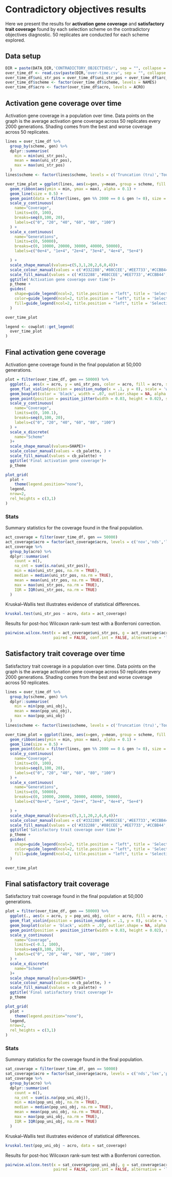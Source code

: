 # Contradictory objectives results

Here we present the results for **activation gene coverage** and **satisfactory trait coverage** found by each selection scheme on the contradictory objectives diagnostic.
50 replicates are conducted for each scheme explored.

## Data setup

```r
DIR = paste(DATA_DIR,'CONTRADICTORY_OBJECTIVES/', sep = "", collapse = NULL)
over_time_df <- read.csv(paste(DIR,'over-time.csv', sep = "", collapse = NULL), header = TRUE, stringsAsFactors = FALSE)
over_time_df$uni_str_pos = over_time_df$uni_str_pos + over_time_df$arc_acti_gene - over_time_df$overlap
over_time_df$scheme <- factor(over_time_df$scheme, levels = NAMES)
over_time_df$acro <- factor(over_time_df$acro, levels = ACRO)
```

## Activation gene coverage over time

Activation gene coverage in a population over time.
Data points on the graph is the average activation gene coverage across 50 replicates every 2000 generations.
Shading comes from the best and worse coverage across 50 replicates.


```r
lines = over_time_df %>%
  group_by(scheme, gen) %>%
  dplyr::summarise(
    min = min(uni_str_pos),
    mean = mean(uni_str_pos),
    max = max(uni_str_pos)
  )
lines$scheme <- factor(lines$scheme, levels = c('Truncation (tru)','Tournament (tor)','Lexicase (lex)','Random (ran)','Genotypic Fitness Sharing (gfs)','Phenotypic Fitness Sharing (pfs)','Nondominated Sorting (nds)','Novelty Search (nov)'))

over_time_plot = ggplot(lines, aes(x=gen, y=mean, group = scheme, fill = scheme, color = scheme, shape = scheme)) +
  geom_ribbon(aes(ymin = min, ymax = max), alpha = 0.1) +
  geom_line(size = 0.5) +
  geom_point(data = filter(lines, gen %% 2000 == 0 & gen != 0), size = 1.5, stroke = 2.0, alpha = 1.0) +
  scale_y_continuous(
    name="Coverage",
    limits=c(0, 100),
    breaks=seq(0,100, 20),
    labels=c("0", "20", "40", "60", "80", "100")
  ) +
  scale_x_continuous(
    name="Generations",
    limits=c(0, 50000),
    breaks=c(0, 10000, 20000, 30000, 40000, 50000),
    labels=c("0e+4", "1e+4", "2e+4", "3e+4", "4e+4", "5e+4")

  ) +
  scale_shape_manual(values=c(5,3,1,20,2,6,0,4))+
  scale_colour_manual(values = c('#332288','#88CCEE','#EE7733','#CCBB44','#EE3377','#117733','#882255','#44AA99')) +
  scale_fill_manual(values = c('#332288','#88CCEE','#EE7733','#CCBB44','#EE3377','#117733','#882255','#44AA99')) +
  ggtitle('Activation gene coverage over time')+
  p_theme +
  guides(
    shape=guide_legend(ncol=2, title.position = "left", title = 'Selection \nScheme'),
    color=guide_legend(ncol=2, title.position = "left", title = 'Selection \nScheme'),
    fill=guide_legend(ncol=2, title.position = "left", title = 'Selection \nScheme')
  )

over_time_plot
```
```r
legend <- cowplot::get_legend(
  over_time_plot
)
```

## Final activation gene coverage

Activation gene coverage found in the final population at 50,000 generations.


```r
plot = filter(over_time_df, gen == 50000) %>%
  ggplot(., aes(x = acro, y = uni_str_pos, color = acro, fill = acro, shape = acro)) +
  geom_flat_violin(position = position_nudge(x = .1, y = 0), scale = 'width', alpha = 0.2, width = 1.5) +
  geom_boxplot(color = 'black', width = .07, outlier.shape = NA, alpha = 0.0, size = 1.0, position = position_nudge(x = .16, y = 0)) +
  geom_point(position = position_jitter(width = 0.03, height = 0.02), size = 2.0, alpha = 1.0) +
  scale_y_continuous(
    name="Coverage",
    limits=c(0, 100.1),
    breaks=seq(0,100, 20),
    labels=c("0", "20", "40", "60", "80", "100")
  ) +
  scale_x_discrete(
    name="Scheme"
  )+
  scale_shape_manual(values=SHAPE)+
  scale_colour_manual(values = cb_palette, ) +
  scale_fill_manual(values = cb_palette) +
  ggtitle('Final activation gene coverage')+
  p_theme

plot_grid(
  plot +
    theme(legend.position="none"),
  legend,
  nrow=2,
  rel_heights = c(3,1)
)
```

### Stats

Summary statistics for the coverage found in the final population.

```r
act_coverage = filter(over_time_df, gen == 50000)
act_coverage$acro = factor(act_coverage$acro, levels = c('nov','nds','lex','pfs','ran','gfs','tor','tru'))
act_coverage %>%
  group_by(acro) %>%
  dplyr::summarise(
    count = n(),
    na_cnt = sum(is.na(uni_str_pos)),
    min = min(uni_str_pos, na.rm = TRUE),
    median = median(uni_str_pos, na.rm = TRUE),
    mean = mean(uni_str_pos, na.rm = TRUE),
    max = max(uni_str_pos, na.rm = TRUE),
    IQR = IQR(uni_str_pos, na.rm = TRUE)
  )
```

Kruskal–Wallis test illustrates evidence of statistical differences.

```r
kruskal.test(uni_str_pos ~ acro, data = act_coverage)
```

Results for post-hoc Wilcoxon rank-sum test with a Bonferroni correction.

```r
pairwise.wilcox.test(x = act_coverage$uni_str_pos, g = act_coverage$acro, p.adjust.method = "bonferroni",
                     paired = FALSE, conf.int = FALSE, alternative = 'l')
```

## Satisfactory trait coverage over time

Satisfactory trait coverage in a population over time.
Data points on the graph is the average activation gene coverage across 50 replicates every 2000 generations.
Shading comes from the best and worse coverage across 50 replicates.

```r
lines = over_time_df %>%
  group_by(scheme, gen) %>%
  dplyr::summarise(
    min = min(pop_uni_obj),
    mean = mean(pop_uni_obj),
    max = max(pop_uni_obj)
  )
lines$scheme <- factor(lines$scheme, levels = c('Truncation (tru)','Tournament (tor)','Lexicase (lex)','Random (ran)','Genotypic Fitness Sharing (gfs)','Phenotypic Fitness Sharing (pfs)','Nondominated Sorting (nds)','Novelty Search (nov)'))

over_time_plot = ggplot(lines, aes(x=gen, y=mean, group = scheme, fill = scheme, color = scheme, shape = scheme)) +
  geom_ribbon(aes(ymin = min, ymax = max), alpha = 0.1) +
  geom_line(size = 0.5) +
  geom_point(data = filter(lines, gen %% 2000 == 0 & gen != 0), size = 1.5, stroke = 2.0, alpha = 1.0) +
  scale_y_continuous(
    name="Coverage",
    limits=c(0, 100),
    breaks=seq(0,100, 20),
    labels=c("0", "20", "40", "60", "80", "100")
  ) +
  scale_x_continuous(
    name="Generations",
    limits=c(0, 50000),
    breaks=c(0, 10000, 20000, 30000, 40000, 50000),
    labels=c("0e+4", "1e+4", "2e+4", "3e+4", "4e+4", "5e+4")

  ) +
  scale_shape_manual(values=c(5,3,1,20,2,6,0,4))+
  scale_colour_manual(values = c('#332288','#88CCEE','#EE7733','#CCBB44','#EE3377','#117733','#882255','#44AA99')) +
  scale_fill_manual(values = c('#332288','#88CCEE','#EE7733','#CCBB44','#EE3377','#117733','#882255','#44AA99')) +
  ggtitle('Satisfactory trait coverage over time')+
  p_theme +
  guides(
    shape=guide_legend(ncol=2, title.position = "left", title = 'Selection \nScheme'),
    color=guide_legend(ncol=2, title.position = "left", title = 'Selection \nScheme'),
    fill=guide_legend(ncol=2, title.position = "left", title = 'Selection \nScheme')
  )

over_time_plot
```

## Final satisfactory trait coverage

Satisfactory trait coverage found in the final population at 50,000 generations.


```r
plot = filter(over_time_df, gen == 50000) %>%
  ggplot(., aes(x = acro, y = pop_uni_obj, color = acro, fill = acro, shape = acro)) +
  geom_flat_violin(position = position_nudge(x = .1, y = 0), scale = 'width', alpha = 0.2, width = 1.5) +
  geom_boxplot(color = 'black', width = .07, outlier.shape = NA, alpha = 0.0, size = 1.0, position = position_nudge(x = .16, y = 0)) +
  geom_point(position = position_jitter(width = 0.03, height = 0.02), size = 2.0, alpha = 1.0) +
  scale_y_continuous(
    name="Coverage",
    limits=c(-0.1, 100),
    breaks=seq(0,100, 20),
    labels=c("0", "20", "40", "60", "80", "100")
  ) +
  scale_x_discrete(
    name="Scheme"
  )+
  scale_shape_manual(values=SHAPE)+
  scale_colour_manual(values = cb_palette, ) +
  scale_fill_manual(values = cb_palette) +
  ggtitle('Final satisfactory trait coverage')+
  p_theme

plot_grid(
  plot +
    theme(legend.position="none"),
  legend,
  nrow=2,
  rel_heights = c(3,1)
)
```

### Stats

Summary statistics for the coverage found in the final population.

```r
sat_coverage = filter(over_time_df, gen == 50000)
sat_coverage$acro = factor(sat_coverage$acro, levels = c('nds','lex','pfs','gfs','tor','tru','nov','ran'))
sat_coverage %>%
  group_by(acro) %>%
  dplyr::summarise(
    count = n(),
    na_cnt = sum(is.na(pop_uni_obj)),
    min = min(pop_uni_obj, na.rm = TRUE),
    median = median(pop_uni_obj, na.rm = TRUE),
    mean = mean(pop_uni_obj, na.rm = TRUE),
    max = max(pop_uni_obj, na.rm = TRUE),
    IQR = IQR(pop_uni_obj, na.rm = TRUE)
  )
```

Kruskal–Wallis test illustrates evidence of statistical differences.

```r
kruskal.test(pop_uni_obj ~ acro, data = sat_coverage)
```

Results for post-hoc Wilcoxon rank-sum test with a Bonferroni correction.

```r
pairwise.wilcox.test(x = sat_coverage$pop_uni_obj, g = sat_coverage$acro, p.adjust.method = "bonferroni",
                     paired = FALSE, conf.int = FALSE, alternative = 'l')
```
